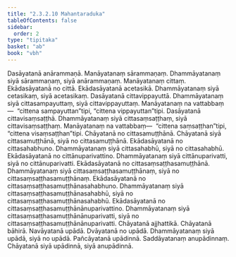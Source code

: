 ```yaml
---
title: "2.3.2.10 Mahantaraduka"
tableOfContents: false
sidebar:
  order: 2
type: "tipitaka"
basket: "ab"
book: "vbh"
---
```



<DynamicBreadcrumb />

<Paragraph number="604" book="vbh">
Dasāyatanā anārammaṇā. Manāyatanaṃ sārammaṇaṃ. Dhammāyatanaṃ siyā sārammaṇaṃ, siyā anārammaṇaṃ. Manāyatanaṃ cittaṃ. Ekādasāyatanā no cittā. Ekādasāyatanā acetasikā. Dhammāyatanaṃ siyā cetasikaṃ, siyā acetasikaṃ. Dasāyatanā cittavippayuttā. Dhammāyatanaṃ siyā cittasampayuttaṃ, siyā cittavippayuttaṃ. Manāyatanaṃ na vattabbaṃ—  “cittena sampayuttan”tipi, “cittena vippayuttan”tipi. Dasāyatanā cittavisaṃsaṭṭhā. Dhammāyatanaṃ siyā cittasaṃsaṭṭhaṃ, siyā cittavisaṃsaṭṭhaṃ. Manāyatanaṃ na vattabbaṃ—  “cittena saṃsaṭṭhan”tipi, “cittena visaṃsaṭṭhan”tipi. Chāyatanā no cittasamuṭṭhānā. Chāyatanā siyā cittasamuṭṭhānā, siyā no cittasamuṭṭhānā. Ekādasāyatanā no cittasahabhuno. Dhammāyatanaṃ siyā cittasahabhū, siyā no cittasahabhū. Ekādasāyatanā no cittānuparivattino. Dhammāyatanaṃ siyā cittānuparivatti, siyā no cittānuparivatti. Ekādasāyatanā no cittasaṃsaṭṭhasamuṭṭhānā. Dhammāyatanaṃ siyā cittasaṃsaṭṭhasamuṭṭhānaṃ, siyā no cittasaṃsaṭṭhasamuṭṭhānaṃ. Ekādasāyatanā no cittasaṃsaṭṭhasamuṭṭhānasahabhuno. Dhammāyatanaṃ siyā cittasaṃsaṭṭhasamuṭṭhānasahabhū, siyā no cittasaṃsaṭṭhasamuṭṭhānasahabhū. Ekādasāyatanā no cittasaṃsaṭṭhasamuṭṭhānānuparivattino. Dhammāyatanaṃ siyā cittasaṃsaṭṭhasamuṭṭhānānuparivatti, siyā no cittasaṃsaṭṭhasamuṭṭhānānuparivatti.
</Paragraph>

<Paragraph number="605" book="vbh">
Chāyatanā ajjhattikā. Chāyatanā bāhirā. Navāyatanā upādā. Dvāyatanā no upādā. Dhammāyatanaṃ siyā upādā, siyā no upādā. Pañcāyatanā upādinnā. Saddāyatanaṃ anupādinnaṃ. Chāyatanā siyā upādinnā, siyā anupādinnā.
</Paragraph>